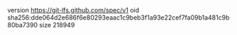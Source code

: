 version https://git-lfs.github.com/spec/v1
oid sha256:dde064d2e686f6e80293eaac1c9beb3f1a93e22cef7fa09b1a481c9b80ba7390
size 218949
